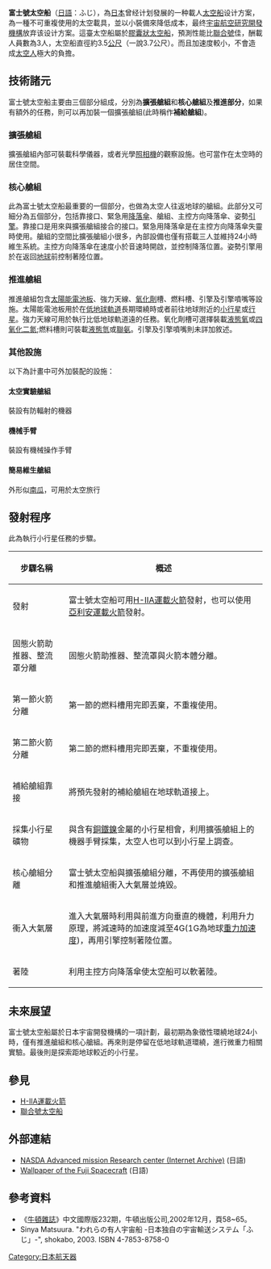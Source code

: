 '''富士號太空船'''（[[日語|日語]]：ふじ），為[[日本|日本]]曾经计划發展的一种載人[[太空船|太空船]]设计方案，為一種不可重複使用的太空載具，並以小裝備來降低成本，最终[[宇宙航空研究開發機構|宇宙航空研究開發機構]]放弃该设计方案。這臺太空船屬於[[膠囊狀太空船|膠囊狀太空船]]，預測性能比[[聯合號|聯合號]]佳，酬載人員數為3人，太空船直徑約3.5[[公尺|公尺]]（一說3.7公尺）。而且加速度較小，不會造成[[太空人|太空人]]極大的負擔。

== 技術諸元 == 
富士號太空船主要由三個部分組成，分別為'''擴張艙組'''和'''核心艙組'''及'''推進部分'''，如果有額外的任務，則可以再加裝一個擴張艙組(此時稱作'''補給艙組''')。 

=== 擴張艙組 === 
擴張艙組內部可裝載科學儀器，或者光學[[照相機|照相機]]的觀察設施。也可當作在太空時的居住空間。 

=== 核心艙組 === 
此為富士號太空船最重要的一個部分，也做為太空人往返地球的艙組。此部分又可細分為五個部分，包括靠接口、緊急用[[降落傘|降落傘]]、艙組、主控方向降落傘、姿勢[[引擎|引擎]]。靠接口是用來與擴張艙組接合的接口。緊急用降落傘是在主控方向降落傘失靈時使用。艙組的空間比擴張艙組小很多，內部設備也僅有搭載三人並維持24小時維生系統。主控方向降落傘在速度小於音速時開啟，並控制降落位置。姿勢引擎用於在返回[[地球|地球]]前控制著陸位置。 

=== 推進艙組 === 
推進艙組包含[[太陽能電池板|太陽能電池板]]、強力天線、[[氧化劑|氧化劑]]槽、燃料槽、引擎及引擎噴嘴等設施。太陽能電池板用於在[[低地球軌道|低地球軌道]]長期環繞時或者前往地球附近的[[小行星|小行星]]或[[行星|行星]]。強力天線可用於執行比低地球軌道遠的任務。氧化劑槽可選擇裝載[[液態氧|液態氧]]或[[四氧化二氮|四氧化二氮]];燃料槽則可裝載[[液態氫|液態氫]]或[[聯氨|聯氨]]。引擎及引擎噴嘴則未詳加敘述。

=== 其他設施 ===
以下為計畫中可外加裝配的設施：

==== 太空實驗艙組 ====
裝設有防輻射的機器

==== 機械手臂 ====
裝設有機械操作手臂

==== 簡易維生艙組 ====
外形似[[南瓜|南瓜]]，可用於太空旅行

== 發射程序 == 
此為執行小行星任務的步驟。 
{| border="2" cellpadding="4" cellspacing="0" style="margin: 1em 0em 1em 0; background: #f9f9f9; border: 1px #aaa solid; border-collapse: collapse; font-size: 95%;"
|----- bgcolor="#FFDEAD" 
!步驟名稱 
!概述 
|- 
|發射 
|富士號太空船可用[[H2A運載火箭|H-IIA運載火箭]]發射，也可以使用[[亞利安運載火箭|亞利安運載火箭]]發射。 
|- 
|固態火箭助推器、整流罩分離 
|固態火箭助推器、整流罩與火箭本體分離。 
|- 
|第一節火箭分離 
|第一節的燃料槽用完即丟棄，不重複使用。 
|- 
|第二節火箭分離 
|第二節的燃料槽用完即丟棄，不重複使用。 
|- 
|補給艙組靠接 
|將預先發射的補給艙組在地球軌道接上。 
|- 
|採集小行星礦物 
|與含有[[銅|銅]][[鐵|鐵]][[鎳|鎳]]金屬的小行星相會，利用擴張艙組上的機器手臂採集，太空人也可以到小行星上調查。 
|- 
|核心艙組分離 
|富士號太空船與擴張艙組分離，不再使用的擴張艙組和推進艙組衝入大氣層並燒毀。 
|- 
|衝入大氣層 
|進入大氣層時利用與前進方向垂直的機體，利用升力原理，將減速時的加速度減至4G(1G為地球[[重力加速度|重力加速度]])，再用引擎控制著陸位置。 
|- 
|著陸 
|利用主控方向降落傘使太空船可以軟著陸。 
|}

== 未來展望 == 
富士號太空船屬於日本宇宙開發機構的一項計劃，最初期為象徵性環繞地球24小時，僅有推進艙組和核心艙組。再來則是停留在低地球軌道環繞，進行微重力相關實驗。最後則是探索距地球較近的小行星。

== 參見 ==
*[[H-IIA運載火箭|H-IIA運載火箭]]
*[[聯合號太空船|聯合號太空船]]

== 外部連結 ==
*[https://web.archive.org/web/20040603193127/http://giken.tksc.nasda.go.jp/Group/sentan/ NASDA Advanced mission Research center (Internet Archive)] (日語)
*[http://www.shokabo.co.jp/author/8758/ Wallpaper of the Fuji Spacecraft ] {{Wayback|url=http://www.shokabo.co.jp/author/8758/ |date=20210127165559 }} (日語)

== 參考資料 == 
*《[[牛頓雜誌|牛頓雜誌]]》中文國際版232期，牛頓出版公司,2002年12月，頁58~65。
*Sinya Matsuura. "われらの有人宇宙船 -日本独自の宇宙輸送システム「ふじ」-", shokabo, 2003. ISBN 4-7853-8758-0

[[Category:日本航天器|Category:日本航天器]]